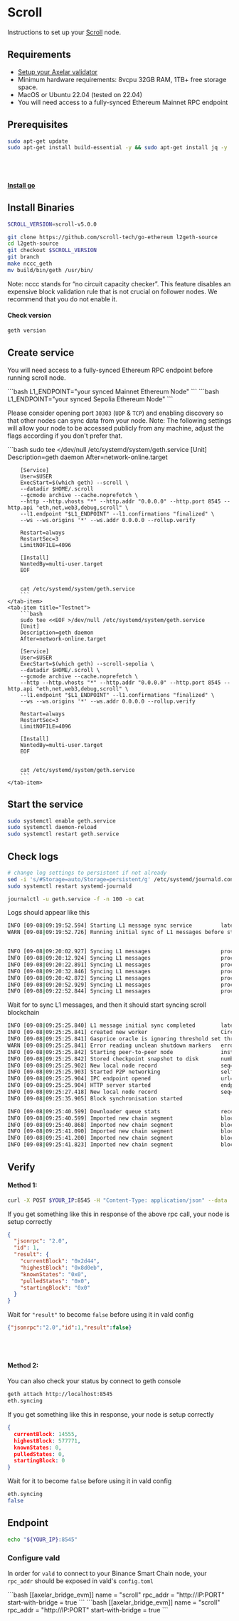 # Scroll



Instructions to set up your [Scroll](https://scroll.io) node.

## Requirements

- [Setup your Axelar validator](/validator/setup/overview/)
- Minimum hardware requirements: 8vcpu 32GB RAM, 1TB+ free storage space.
- MacOS or Ubuntu 22.04 (tested on 22.04)
- You will need access to a fully-synced Ethereum Mainnet RPC endpoint


## Prerequisites

```bash
sudo apt-get update
sudo apt-get install build-essential -y && sudo apt-get install jq -y
```
<br></br>
#### [Install go](https://go.dev/doc/install)

## Install Binaries

```bash
SCROLL_VERSION=scroll-v5.0.0
```

```bash
git clone https://github.com/scroll-tech/go-ethereum l2geth-source
cd l2geth-source
git checkout $SCROLL_VERSION
git branch
make nccc_geth
mv build/bin/geth /usr/bin/
```
<Callout type="info" emoji="ℹ️">
    Note: nccc stands for “no circuit capacity checker”. This feature disables an expensive block validation rule that is not crucial on follower nodes. We recommend that you do not enable it.
</Callout>

#### Check version
```bash
geth version
```

## Create service

You will need access to a fully-synced Ethereum RPC endpoint before running scroll node.

<tabs>
    <tab-item title="Mainnet">
        ```bash
        L1_ENDPOINT="your synced Mainnet Ethereum Node"
        ```
    </tab-item>
    <tab-item title="Testnet">
        ```bash
        L1_ENDPOINT="your synced Sepolia Ethereum Node"
        ```
    </tab-item>
</tabs>

Please consider opening port `30303` (`UDP` & `TCP`) and enabling discovery so that other nodes can sync data from your node.
Note: The following settings will allow your node to be accessed publicly from any machine, adjust the flags according if you don't prefer that.

<tabs>
    <tab-item title="Mainnet">
        ```bash
        sudo tee <<EOF >/dev/null /etc/systemd/system/geth.service
        [Unit]
        Description=geth daemon
        After=network-online.target

        [Service]
        User=$USER
        ExecStart=$(which geth) --scroll \
        --datadir $HOME/.scroll
        --gcmode archive --cache.noprefetch \
        --http --http.vhosts "*" --http.addr "0.0.0.0" --http.port 8545 --http.api "eth,net,web3,debug,scroll" \
        --l1.endpoint "$L1_ENDPOINT" --l1.confirmations "finalized" \
        --ws --ws.origins '*' --ws.addr 0.0.0.0 --rollup.verify

        Restart=always
        RestartSec=3
        LimitNOFILE=4096

        [Install]
        WantedBy=multi-user.target
        EOF


        cat /etc/systemd/system/geth.service
        ```
    </tab-item>
    <tab-item title="Testnet">
        ```bash
        sudo tee <<EOF >/dev/null /etc/systemd/system/geth.service
        [Unit]
        Description=geth daemon
        After=network-online.target

        [Service]
        User=$USER
        ExecStart=$(which geth) --scroll-sepolia \
        --datadir $HOME/.scroll \
        --gcmode archive --cache.noprefetch \
        --http --http.vhosts "*" --http.addr "0.0.0.0" --http.port 8545 --http.api "eth,net,web3,debug,scroll" \
        --l1.endpoint "$L1_ENDPOINT" --l1.confirmations "finalized" \
        --ws --ws.origins '*' --ws.addr 0.0.0.0 --rollup.verify

        Restart=always
        RestartSec=3
        LimitNOFILE=4096

        [Install]
        WantedBy=multi-user.target
        EOF


        cat /etc/systemd/system/geth.service
        ```
    </tab-item>
</tabs>


## Start the service
```bash
sudo systemctl enable geth.service
sudo systemctl daemon-reload
sudo systemctl restart geth.service
```

## Check logs

```bash
# change log settings to persistent if not already
sed -i 's/#Storage=auto/Storage=persistent/g' /etc/systemd/journald.conf
sudo systemctl restart systemd-journald

journalctl -u geth.service -f -n 100 -o cat
```

Logs should appear like this
```bash
INFO [09-08|09:19:52.594] Starting L1 message sync service         latestProcessedBlock=4,038,000
WARN [09-08|09:19:52.726] Running initial sync of L1 messages before starting l2geth, this might take a while...


INFO [09-08|09:20:02.927] Syncing L1 messages                      processed=4,046,800 confirmed=4,246,270 collected=29 progress(%)=95.302
INFO [09-08|09:20:12.924] Syncing L1 messages                      processed=4,055,600 confirmed=4,246,270 collected=70 progress(%)=95.510
INFO [09-08|09:20:22.891] Syncing L1 messages                      processed=4,064,400 confirmed=4,246,270 collected=91 progress(%)=95.717
INFO [09-08|09:20:32.846] Syncing L1 messages                      processed=4,074,300 confirmed=4,246,270 collected=104 progress(%)=95.950
INFO [09-08|09:20:42.872] Syncing L1 messages                      processed=4,083,100 confirmed=4,246,270 collected=105 progress(%)=96.157
INFO [09-08|09:20:52.929] Syncing L1 messages                      processed=4,091,900 confirmed=4,246,270 collected=115 progress(%)=96.365
INFO [09-08|09:22:52.844] Syncing L1 messages                      processed=4,153,800 confirmed=4,246,270 collected=324,919 progress(%)=97.822
```
Wait for to sync L1 messages, and then it should start syncing scroll blockchain
```bash
INFO [09-08|09:25:25.840] L1 message initial sync completed        latestProcessedBlock=4,246,270
INFO [09-08|09:25:25.841] created new worker                       CircuitCapacityChecker ID=4,589,695,372,138,917,397
INFO [09-08|09:25:25.841] Gasprice oracle is ignoring threshold set threshold=2
WARN [09-08|09:25:25.841] Error reading unclean shutdown markers   error="leveldb: not found"
INFO [09-08|09:25:25.842] Starting peer-to-peer node               instance=Geth/v4.3.51-sepolia-b0657a7e/linux-amd64/go1.20.2
INFO [09-08|09:25:25.842] Stored checkpoint snapshot to disk       number=0 hash=aa62d1..68592c
INFO [09-08|09:25:25.902] New local node record                    seq=1,694,157,925,901 id=139edc25676eebb7 ip=127.0.0.1 udp=30303 tcp=30303
INFO [09-08|09:25:25.903] Started P2P networking                   self=enode://923ac5fd77cce78a69a20952fa0b40046391838a332308a986041ad2c20c4d20bb9c406594c713bf8f3004b02883857a598557cad2306cba50035b19967558b3@127.0.0.1:30303
INFO [09-08|09:25:25.904] IPC endpoint opened                      url=$HOME/.scroll/geth.ipc
INFO [09-08|09:25:25.904] HTTP server started                      endpoint=[::]:8545 prefix= cors= vhosts=localhost
INFO [09-08|09:25:27.418] New local node record                    seq=1,694,157,925,902 id=139edc25676eebb7 ip=65.108.239.113 udp=30303 tcp=30303
INFO [09-08|09:25:35.905] Block synchronisation started

INFO [09-08|09:25:40.599] Downloader queue stats                   receiptTasks=0 blockTasks=188 itemSize=65.70B throttle=8192
INFO [09-08|09:25:40.599] Imported new chain segment               blocks=1 txs=0 mgas=0.000 elapsed="453.99µs" mgasps=0.000 number=1 hash=d69ae1..807f83 age=1mo2d1h  dirty=0.00B
INFO [09-08|09:25:40.868] Imported new chain segment               blocks=3 txs=21 mgas=19.581 elapsed=79.813ms   mgasps=245.340 number=4 hash=8294c2..bdfb74 age=1mo2d1h  dirty=0.00B
INFO [09-08|09:25:41.090] Imported new chain segment               blocks=11 txs=42 mgas=13.973 elapsed=115.365ms  mgasps=121.115 number=15 hash=ba47c5..c13147 age=1mo2d52m dirty=0.00B
INFO [09-08|09:25:41.200] Imported new chain segment               blocks=22 txs=39 mgas=10.720 elapsed=110.598ms  mgasps=96.926  number=37 hash=afc4e6..d642f3 age=1mo2d36m dirty=0.00B
INFO [09-08|09:25:41.823] Imported new chain segment               blocks=233 txs=237 mgas=15.103 elapsed=621.685ms  mgasps=24.293  number=270 hash=8c6dd0..bb850e age=1mo1d23h dirty=0.00B
```

## Verify

#### Method 1:
```bash
curl -X POST $YOUR_IP:8545 -H "Content-Type: application/json" --data '{"jsonrpc":"2.0","method":"eth_syncing","params":[],"id":1}' | jq
```
If you get something like this in response of the above rpc call, your node is setup correctly
```json
{
  "jsonrpc": "2.0",
  "id": 1,
  "result": {
    "currentBlock": "0x2d44",
    "highestBlock": "0x8d0eb",
    "knownStates": "0x0",
    "pulledStates": "0x0",
    "startingBlock": "0x0"
  }
}
```
Wait for `"result"` to become `false` before using it in vald config

```json
{"jsonrpc":"2.0","id":1,"result":false}
```
<br></br>
#### Method 2:
You can also check your status by connect to geth console
```bash
geth attach http://localhost:8545
eth.syncing
```

If you get something like this in response, your node is setup correctly
```json
{
  currentBlock: 14555,
  highestBlock: 577771,
  knownStates: 0,
  pulledStates: 0,
  startingBlock: 0
}
```

Wait for it to become `false` before using it in vald config

```bash
eth.syncing
false
```

## Endpoint

```bash
echo "${YOUR_IP}:8545"
```

### Configure vald

In order for `vald` to connect to your Binance Smart Chain node, your `rpc_addr` should be exposed in
vald's `config.toml`

<tabs>
    <tab-item title="Mainnet">
        ```bash
        [[axelar_bridge_evm]]
        name = "scroll"
        rpc_addr = "http://IP:PORT"
        start-with-bridge = true
        ```
    </tab-item>
    <tab-item title="Testnet">
        ```bash
        [[axelar_bridge_evm]]
        name = "scroll"
        rpc_addr = "http://IP:PORT"
        start-with-bridge = true
        ```
    </tab-item>
</tabs>


